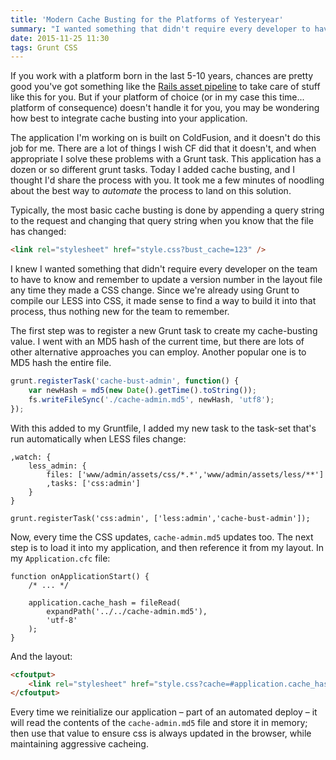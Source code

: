 ```yaml
---
title: 'Modern Cache Busting for the Platforms of Yesteryear'
summary: "I wanted something that didn't require every developer to have to know and remember to update a version number in the layout file any time they made a CSS change. Since we're already using Grunt to compile our LESS into CSS, it made sense to find a way to build it into that process."
date: 2015-11-25 11:30
tags: Grunt CSS
---
```


If you work with a platform born in the last 5-10 years, chances are pretty good you've got something like the [Rails asset pipeline][rap] to take care of stuff like this for you. But if your platform of choice (or in my case this time... platform of consequence) doesn't handle it for you, you may be wondering how best to integrate cache busting into your application.

The application I'm working on is built on ColdFusion, and it doesn't do this job for me. There are a lot of things I wish CF did that it doesn't, and when appropriate I solve these problems with a Grunt task. This application has a dozen or so different grunt tasks. Today I added cache busting, and I thought I'd share the process with you. It took me a few minutes of noodling about the best way to _automate_ the process to land on this solution.

Typically, the most basic cache busting is done by appending a query string to the request and changing that query string when you know that the file has changed:

```html
<link rel="stylesheet" href="style.css?bust_cache=123" />
```

I knew I wanted something that didn't require every developer on the team to have to know and remember to update a version number in the layout file any time they made a CSS change. Since we're already using Grunt to compile our LESS into CSS, it made sense to find a way to build it into that process, thus nothing new for the team to remember.

The first step was to register a new Grunt task to create my cache-busting value. I went with an MD5 hash of the current time, but there are lots of other alternative approaches you can employ. Another popular one is to MD5 hash the entire file.

```javascript
grunt.registerTask('cache-bust-admin', function() {
	var newHash = md5(new Date().getTime().toString());
	fs.writeFileSync('./cache-admin.md5', newHash, 'utf8');
});
```

With this added to my Gruntfile, I added my new task to the task-set that's run automatically when LESS files change:

```javascript{8}
,watch: {
	less_admin: {
		files: ['www/admin/assets/css/*.*','www/admin/assets/less/**']
		,tasks: ['css:admin']
	}
}

grunt.registerTask('css:admin', ['less:admin','cache-bust-admin']);
```

Now, every time the CSS updates, `cache-admin.md5` updates too. The next step is to load it into my application, and then reference it from my layout. In my `Application.cfc` file:

```javascript{4-7}
function onApplicationStart() {
	/* ... */

	application.cache_hash = fileRead(
		expandPath('../../cache-admin.md5'),
		'utf-8'
	);
}
```

And the layout:

```html
<cfoutput>
	<link rel="stylesheet" href="style.css?cache=#application.cache_hash#" />
</cfoutput>
```

Every time we reinitialize our application &ndash; part of an automated deploy &ndash; it will read the contents of the `cache-admin.md5` file and store it in memory; then use that value to ensure css is always updated in the browser, while maintaining aggressive cacheing.

[rap]: http://guides.rubyonrails.org/asset_pipeline.html
